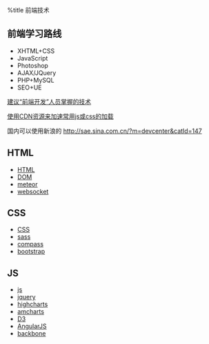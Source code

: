 %title 前端技术

==前端学习路线==
* XHTML+CSS
* JavaScript
* Photoshop
* AJAX/JQuery
* PHP+MySQL
* SEO+UE
[[http://uicss.cn/front-end-developer-needed-technical/|建议“前端开发”人员掌握的技术]]

[[http://mosir.org/html/y2012/load-js-css-by-cdn.html|使用CDN资源来加速常用js或css的加载]]

国内可以使用新浪的 http://sae.sina.com.cn/?m=devcenter&catId=147

== HTML ==
* [[html|HTML]]
* [[dom|DOM]]
* [[meteor]]
* [[websocket]]

== CSS ==
* [[css|CSS]]
* [[sass]]
* [[compass]]
* [[bootstrap|bootstrap]]

== JS ==
* [[js/js|js]]
* [[js/jquery|jquery]]
* [[js/highcharts|highcharts]]
* [[js/amcharts|amcharts]]
* [[js/d3|D3]]
* [[js/angularjs|AngularJS]]
* [[backbone]]

